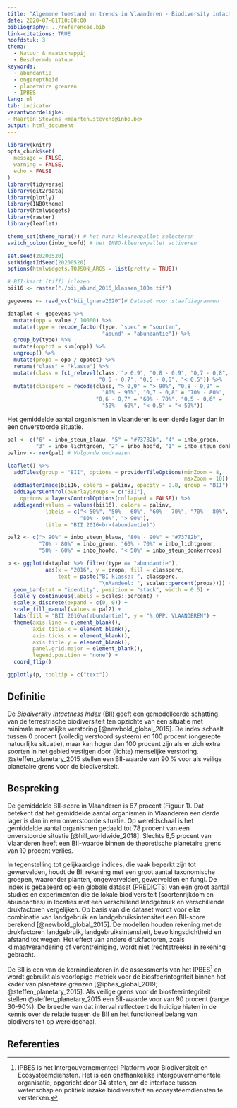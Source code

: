 ```yaml
---
title: "Algemene toestand en trends in Vlaanderen - Biodiversity intactness index (BII)"
date: 2020-07-01T10:00:00
bibliography: ../references.bib
link-citations: TRUE
hoofdstuk: 3
thema:
  - Natuur & maatschappij
  - Beschermde natuur
keywords:
  - abundantie
  - ongereptheid
  - planetaire grenzen
  - IPBES
lang: nl
tab: indicator
verantwoordelijke:
- Maarten Stevens <maarten.stevens@inbo.be>
output: html_document
---
```


```r

library(knitr)
opts_chunk$set(
  message = FALSE,
  warning = FALSE,
  echo = FALSE
)
library(tidyverse)
library(git2rdata)
library(plotly)
library(INBOtheme)
library(htmlwidgets)
library(raster)
library(leaflet)

theme_set(theme_nara()) # het nara-kleurenpallet selecteren
switch_colour(inbo_hoofd) # het INBO-kleurenpallet activeren

set.seed(20200520)
setWidgetIdSeed(20200520)
options(htmlwidgets.TOJSON_ARGS = list(pretty = TRUE))
```

```r
# BII-kaart (tiff) inlezen
bii16 <- raster("./bii_abund_2016_klassen_100m.tif")

gegevens <- read_vc("bii_lgnara2020")# Dataset voor staafdiagrammen

```

```r
dataplot <- gegevens %>%
  mutate(opp = value / 10000) %>%
  mutate(type = recode_factor(type, "spec" = "soorten",
                              "abund" = "abundantie")) %>%
  group_by(type) %>%
  mutate(opptot = sum(opp)) %>%
  ungroup() %>%
  mutate(propa = opp / opptot) %>%
  rename("class" = "klasse") %>%
  mutate(class = fct_relevel(class, "> 0,9", "0,8 - 0,9", "0,7 - 0,8",
                             "0,6 - 0,7", "0,5 - 0,6", "< 0,5")) %>%
  mutate(classperc = recode(class, "> 0,9" = "> 90%", "0,8 - 0,9" =
                              "80% - 90%", "0,7 - 0,8" = "70% - 80%",
                            "0,6 - 0,7" = "60% - 70%", "0,5 - 0,6" =
                              "50% - 60%", "< 0,5" = "< 50%"))
```

Het gemiddelde aantal organismen in Vlaanderen is een derde lager dan in een onverstoorde situatie.

```r
pal <- c("6" = inbo_steun_blauw, "5" = "#73782b", "4" = inbo_groen,
         "3" = inbo_lichtgroen, "2" = inbo_hoofd, "1" = inbo_steun_donkerroos)
palinv <- rev(pal) # Volgorde omdraaien

leaflet() %>%
  addTiles(group = "BII", options = providerTileOptions(minZoom = 8,
                                                        maxZoom = 10)) %>%
  addRasterImage(bii16, colors = palinv, opacity = 0.8, group = "BII") %>%
  addLayersControl(overlayGroups = c("BII"),
    options = layersControlOptions(collapsed = FALSE)) %>%
  addLegend(values = values(bii16), colors = palinv,
            labels = c("< 50%", "50% - 60%", "60% - 70%", "70% - 80%",
                       "80% - 90%", "> 90%"),
            title = "BII 2016<br>(abundantie)")

```
```r

pal2 <- c("> 90%" = inbo_steun_blauw, "80% - 90%" = "#73782b",
          "70% - 80%" = inbo_groen, "60% - 70%" = inbo_lichtgroen,
          "50% - 60%" = inbo_hoofd, "< 50%" = inbo_steun_donkerroos)

p <- ggplot(dataplot %>% filter(type == "abundantie"),
            aes(x = "2016", y = propa, fill = classperc,
                text = paste("BI klasse: ", classperc,
                             "\nAandeel: ", scales::percent(propa)))) +
  geom_bar(stat = "identity", position = "stack", width = 0.5) +
  scale_y_continuous(labels = scales::percent) +
  scale_x_discrete(expand = c(0, 0)) +
  scale_fill_manual(values = pal2) +
  labs(fill = "BII 2016\n(abundantie)", y = "% OPP. VLAANDEREN") +
  theme(axis.line = element_blank(),
        axis.title.x = element_blank(),
        axis.ticks.x = element_blank(),
        axis.title.y = element_blank(),
        panel.grid.major = element_blank(),
        legend.position = "none") +
  coord_flip()

ggplotly(p, tooltip = c("text"))
```

## Definitie

De *Biodiversity Intactness Index* (BII) geeft een gemodelleerde schatting van de terrestrische biodiversiteit ten opzichte van een situatie met minimale menselijke verstoring [@newbold_global_2015]. 
De index schaalt tussen 0 procent (volledig verstoord systeem) en 100 procent (ongerepte natuurlijke situatie), maar kan hoger dan 100 procent zijn als er zich extra soorten in het gebied vestigen door (lichte) menselijke verstoring.
@steffen_planetary_2015 stellen een BII-waarde van 90 % voor als veilige planetaire grens voor de biodiversiteit.

## Bespreking

De gemiddelde BII-score in Vlaanderen is 67 procent (Figuur 1). 
Dat betekent dat het gemiddelde aantal organismen in Vlaanderen een derde lager is dan in een onverstoorde situatie. 
Op wereldschaal is het gemiddelde aantal organismen gedaald tot 78 procent van een onverstoorde situatie [@hill_worldwide_2018].
Slechts 8,5 procent van Vlaanderen heeft een BII-waarde binnen de theoretische planetaire grens van 10 procent verlies.

In tegenstelling tot gelijkaardige indices, die vaak beperkt zijn tot gewervelden, houdt de BII rekening met een groot aantal taxonomische groepen, waaronder planten, ongewervelden, gewervelden en fungi.
De index is gebaseerd op een globale dataset ([PREDICTS](https://www.nhm.ac.uk/our-science/our-work/biodiversity/predicts.html)) van een groot aantal studies en experimenten die de lokale biodiversiteit (soortenrijkdom en abundanties) in locaties met een verschillend landgebruik en verschillende drukfactoren vergelijken.
Op basis van die dataset wordt voor elke combinatie van landgebruik en landgebruiksintensiteit een BII-score berekend [@newbold_global_2015].
De modellen houden rekening met de drukfactoren landgebruik, landgebruiksintensiteit, bevolkingsdichtheid en afstand tot wegen.
Het effect van andere drukfactoren, zoals klimaatverandering of verontreiniging, wordt niet (rechtstreeks) in rekening gebracht.

De BII is een van de kernindicatoren in de assessments van het IPBES^[IPBES is het Intergouvernementeel Platform voor Biodiversiteit en Ecosysteemdiensten. Het is een onafhankelijke intergouvernementele organisatie, opgericht door 94 staten, om de interface tussen wetenschap en politiek inzake biodiversiteit en ecosysteemdiensten te versterken.] en wordt gebruikt als voorlopige metriek voor de biosfeerintegriteit binnen het kader van planetaire grenzen [@ipbes_global_2019; @steffen_planetary_2015]. 
Als veilige grens voor de biosfeerintegriteit stellen @steffen_planetary_2015 een BII-waarde voor van 90 procent (range 30-90%).
De breedte van dat interval reflecteert de huidige hiaten in de kennis over de relatie tussen de BII en het functioneel belang van biodiversiteit op wereldschaal.

## Referenties
